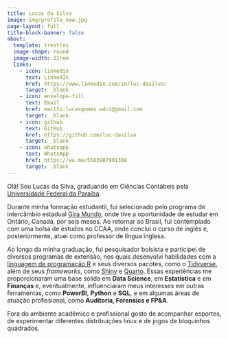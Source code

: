 ```yaml
---
title: Lucas da Silva
image: img/profile_new.jpg
page-layout: full
title-block-banner: false
about:
  template: trestles
  image-shape: round
  image-width: 12rem
  links: 
    - icon: linkedin
      text: LinkedIn
      href: https://www.linkedin.com/in/luc-dasilva/
      target: _blank
    - icon: envelope-fill
      text: Email
      href: mailto:lucasgomes.wdcs@gmail.com
      target: _blank
    - icon: github
      text: GitHub
      href: https://github.com/luc-dasilva
      target: _blank
    - icon: whatsapp
      text: WhatsApp
      href: https://wa.me/5583987901308
      target: _blank
---
```


Olá! Sou Lucas da Silva, graduando em Ciências Contábeis pela [Universidade Federal da Paraíba](https://www.ufpb.br/){.external target="_blank"}.

Durante minha formação estudantil, fui selecionado pelo programa de intercâmbio estadual [Gira Mundo](https://paraiba.pb.gov.br/diretas/secretaria-da-educacao/programas/programa-gira-mundo){.external target="_blank"}, onde tive a oportunidade de estudar em Ontário, Canadá, por seis meses. Ao retornar ao Brasil, fui contemplado com uma bolsa de estudos no CCAA, onde concluí o curso de inglês e, posteriormente, atuei como professor de língua inglesa.

Ao longo da minha graduação, fui pesquisador bolsista e participei de diversos programas de extensão, nos quais desenvolvi habilidades com a [linguagem de programação R](https://cran.r-project.org/){.external target="_blank"} e seus diversos pacotes, como o [Tidyverse](https://www.tidyverse.org/){.external target="_blank"}, além de seus *frameworks*, como [Shiny](https://shiny.posit.co/){.external target="_blank"} e [Quarto](https://quarto.org/){.external target="_blank"}. Essas experiências me proporcionaram uma base sólida em **Data Science**, em **Estatística** e em **Finanças**  e, eventualmente, influenciaram meus interesses em outras ferramentas, como **PowerBI**, **Python** e **SQL**, e em algumas áreas de atuação profissional, como **Auditoria, Forensics e FP&A**.

Fora do ambiente acadêmico e profissional gosto de acompanhar esportes, de experimentar diferentes distribuições linux e de jogos de bloquinhos quadrados.